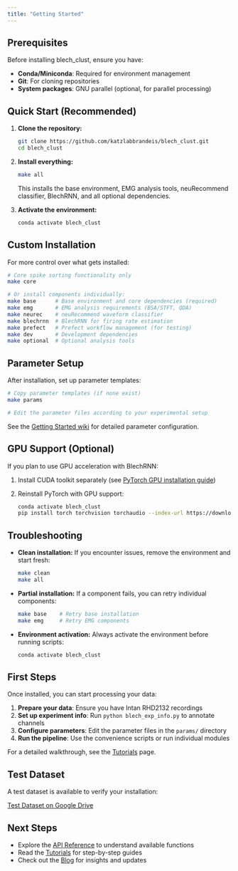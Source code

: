 ```yaml
---
title: "Getting Started"
---
```


## Prerequisites

Before installing blech_clust, ensure you have:

- **Conda/Miniconda**: Required for environment management
- **Git**: For cloning repositories
- **System packages**: GNU parallel (optional, for parallel processing)

## Quick Start (Recommended)

1. **Clone the repository:**
   ```bash
   git clone https://github.com/katzlabbrandeis/blech_clust.git
   cd blech_clust
   ```

2. **Install everything:**
   ```bash
   make all
   ```
   This installs the base environment, EMG analysis tools, neuRecommend classifier, BlechRNN, and all optional dependencies.

3. **Activate the environment:**
   ```bash
   conda activate blech_clust
   ```

## Custom Installation

For more control over what gets installed:

```bash
# Core spike sorting functionality only
make core

# Or install components individually:
make base      # Base environment and core dependencies (required)
make emg       # EMG analysis requirements (BSA/STFT, QDA)
make neurec    # neuRecommend waveform classifier
make blechrnn  # BlechRNN for firing rate estimation
make prefect   # Prefect workflow management (for testing)
make dev       # Development dependencies
make optional  # Optional analysis tools
```

## Parameter Setup

After installation, set up parameter templates:

```bash
# Copy parameter templates (if none exist)
make params

# Edit the parameter files according to your experimental setup
```

See the [Getting Started wiki](https://github.com/abuzarmahmood/blech_clust/wiki/Getting-Started#setting-up-params) for detailed parameter configuration.

## GPU Support (Optional)

If you plan to use GPU acceleration with BlechRNN:

1. Install CUDA toolkit separately (see [PyTorch GPU installation guide](https://medium.com/@jeanpierre_lv/installing-pytorch-with-gpu-support-on-ubuntu-a-step-by-step-guide-38dcf3f8f266))
2. Reinstall PyTorch with GPU support:
   ```bash
   conda activate blech_clust
   pip install torch torchvision torchaudio --index-url https://download.pytorch.org/whl/cu118
   ```

## Troubleshooting

- **Clean installation:** If you encounter issues, remove the environment and start fresh:
  ```bash
  make clean
  make all
  ```

- **Partial installation:** If a component fails, you can retry individual components:
  ```bash
  make base    # Retry base installation
  make emg     # Retry EMG components
  ```

- **Environment activation:** Always activate the environment before running scripts:
  ```bash
  conda activate blech_clust
  ```

## First Steps

Once installed, you can start processing your data:

1. **Prepare your data**: Ensure you have Intan RHD2132 recordings
2. **Set up experiment info**: Run `python blech_exp_info.py` to annotate channels
3. **Configure parameters**: Edit the parameter files in the `params/` directory
4. **Run the pipeline**: Use the convenience scripts or run individual modules

For a detailed walkthrough, see the [Tutorials](tutorials.qmd) page.

## Test Dataset

A test dataset is available to verify your installation:

[Test Dataset on Google Drive](https://drive.google.com/drive/folders/1ne5SNU3Vxf74tbbWvOYbYOE1mSBkJ3u3?usp=sharing)

## Next Steps

- Explore the [API Reference](reference/index.qmd) to understand available functions
- Read the [Tutorials](tutorials.qmd) for step-by-step guides
- Check out the [Blog](https://katzlabbrandeis.github.io/blech_clust/blogs/blogs_main.html) for insights and updates
